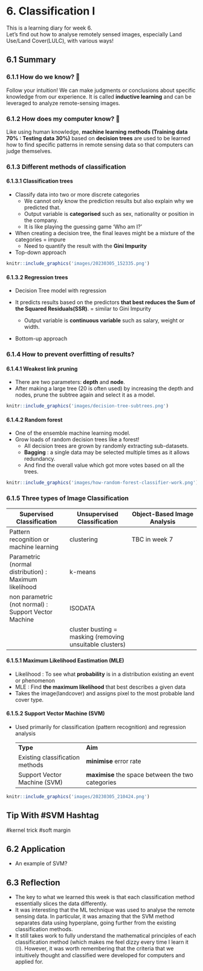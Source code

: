 # 6. Classification I {.unnumbered}

This is a learning diary for week 6.\
Let's find out how to analyse remotely sensed images, especially Land Use/Land Cover(LULC), with various ways!

## 6.1 Summary

### 6.1.1 How do we know? 🤔

Follow your intuition! We can make judgments or conclusions about specific knowledge from our experience. It is called **inductive learning** and can be leveraged to analyze remote-sensing images.

### 6.1.2 How does my computer know? 🤖

Like using human knowledge, **machine learning methods (Training data 70% : Testing data 30%)** based on **decision trees** are used to be learned how to find specific patterns in remote sensing data so that computers can judge themselves.

### 6.1.3 Different methods of classification

#### 6.1.3.1 Classification trees

-   Classify data into two or more discrete categories
    -   We cannot only know the prediction results but also explain why we predicted that.
    -   Output variable is **categorised** such as sex, nationality or position in the company.
    -   It is like playing the guessing game 'Who am I?'
-   When creating a decision tree, the final leaves might be a mixture of the categories = impure
    -   Need to quantify the result with the **Gini Impurity**
-   Top-down approach

```r
knitr::include_graphics('images/20230305_152335.png')
```

#### 6.1.3.2 Regression trees

-   Decision Tree model with regression

-   It predicts results based on the predictors **that best reduces the Sum of the Squared Residuals(SSR)**. = similar to Gini Impurity

    -   Output variable is **continuous variable** such as salary, weight or width.

-   Bottom-up approach

### 6.1.4 How to prevent overfitting of results?

#### 6.1.4.1 Weakest link pruning

-   There are two parameters: **depth** and **node**.
-   After making a large tree (20 is often used) by increasing the depth and nodes, prune the subtree again and select it as a model.

```r
knitr::include_graphics('images/decision-tree-subtrees.png')
```

#### 6.1.4.2 Random forest

-   One of the ensemble machine learning model.
-   Grow loads of random decision trees like a forest!
    -   All decision trees are grown by randomly extracting sub-datasets.
    -   **Bagging** : a single data may be selected multiple times as it allows redundancy.
    -   And find the overall value which got more votes based on all the trees.

```r
knitr::include_graphics('images/how-random-forest-classifier-work.png')
```

### 6.1.5 Three types of Image Classification

| Supervised Classification                             | Unsupervised Classification                              | Object-Based Image Analysis |
|-----------------------|------------------------|--------------------------|
| Pattern recognition or machine learning               | clustering                                               | TBC in week 7               |
| Parametric (normal distribution) : Maximum likelihood | k-means                                                  |                             |
| non parametric (not normal) : Support Vector Machine  | ISODATA                                                  |                             |
|                                                       | cluster busting = masking (removing unsuitable clusters) |                             |

#### 6.1.5.1 Maximum Likelihood Eastimation (MLE)

-   Likelihood : To see what **probability** is in a distribution existing an event or phenomenon
-   MLE : Find **the maximum likelihood** that best describes a given data
-   Takes the image(landcover) and assigns pixel to the most probable land cover type.

#### 6.1.5.2 Support Vector Machine (SVM)

-   Used primarily for classification (pattern recognition) and regression analysis

    |                                 |                                                   |
    |---------------------------|---------------------------------------------|
    | **Type**                        | **Aim**                                           |
    | Existing classification methods | **minimise** error rate                           |
    | Support Vector Machine (SVM)    | **maximise** the space between the two categories |

```r
knitr::include_graphics('images/20230305_210424.png')
```

:::callout-tip
## Tip With \#SVM Hashtag 
\#kernel trick \#soft margin
:::

## 6.2 Application

-   An example of SVM?

## 6.3 Reflection
-   The key to what we learned this week is that each classification method essentially slices the data differently.
-   It was interesting that the ML technique was used to analyse the remote sensing data. In particular, it was amazing that the SVM method separates data using hyperplane, going further from the existing classification methods.
- It still takes work to fully understand the mathematical principles of each classification method (which makes me feel dizzy every time I learn it 🙄). However, it was worth remembering that the criteria that we intuitively thought and classified were developed for computers and applied for.
